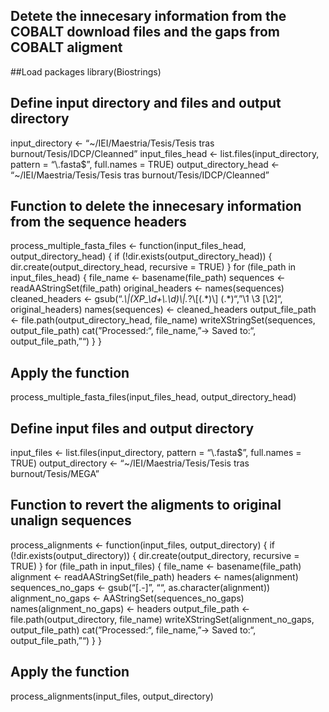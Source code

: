 ## Detete the innecesary information from the COBALT download files and the gaps from COBALT aligment

##Load packages
library(Biostrings)

## Define input directory and files and output directory
input_directory <- "~/IEI/Maestria/Tesis/Tesis tras burnout/Tesis/IDCP/Cleanned"
input_files_head <- list.files(input_directory, pattern = "\\.fasta$", full.names = TRUE)
output_directory_head <- "~/IEI/Maestria/Tesis/Tesis tras burnout/Tesis/IDCP/Cleanned"

## Function to delete the innecesary information from the sequence headers
process_multiple_fasta_files <- function(input_files_head, output_directory_head) {
  if (!dir.exists(output_directory_head)) {
    dir.create(output_directory_head, recursive = TRUE)
  }
  for (file_path in input_files_head) {
    file_name <- basename(file_path)
    sequences <- readAAStringSet(file_path) 
    original_headers <- names(sequences)
    cleaned_headers <- gsub(".*\\|(XP_\\d+\\.\\d)\\|.*?\\[(.*)\\] (.*)", "\\1 \\3 [\\2]", original_headers)
    names(sequences) <- cleaned_headers
    output_file_path <- file.path(output_directory_head, file_name)
    writeXStringSet(sequences, output_file_path)
    cat("Processed:", file_name, "-> Saved to:", output_file_path, "\n")
  }
}

## Apply the function
process_multiple_fasta_files(input_files_head, output_directory_head)

## Define input files and output directory
input_files <- list.files(input_directory, pattern = "\\.fasta$", full.names = TRUE)
output_directory <- "~/IEI/Maestria/Tesis/Tesis tras burnout/Tesis/MEGA"

## Function to revert the aligments to original unalign sequences
process_alignments <- function(input_files, output_directory) {
  if (!dir.exists(output_directory)) {
    dir.create(output_directory, recursive = TRUE)
  }
  for (file_path in input_files) {
   file_name <- basename(file_path)
    alignment <- readAAStringSet(file_path)
    headers <- names(alignment)
    sequences_no_gaps <- gsub("[.-]", "", as.character(alignment))
    alignment_no_gaps <- AAStringSet(sequences_no_gaps)
    names(alignment_no_gaps) <- headers
    output_file_path <- file.path(output_directory, file_name)
    writeXStringSet(alignment_no_gaps, output_file_path)
    cat("Processed:", file_name, "-> Saved to:", output_file_path, "\n")
  }
}

## Apply the function
process_alignments(input_files, output_directory)
